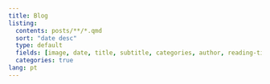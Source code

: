 ```yaml
---
title: Blog
listing:
  contents: posts/**/*.qmd
  sort: "date desc"
  type: default
  fields: [image, date, title, subtitle, categories, author, reading-time]
  categories: true
lang: pt
---
```

